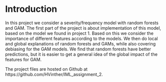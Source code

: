 # Introduction
In this project we consider a severity/frequency model with random forests and GAM. The first part of the project is about implementation of this model, based on the model we found in project 1. Based on this we consider the importance of different features according to the models. We then do local and global explanations of random forests and GAMs, while also covering debiasing for the GAM models. We find that random forests have better predictions, but it is easier to get a general idea of the global impact of the features for GAM. 

The project files are hosted on Github at https://github.com/HVinther/IML_assignment_2.

<!-- Vi vil måske gerne skrive i introduktionen noget om hvordan vi er gået fra ranger til sequential ranger til sequential GAM til debiased GAM, så det giver mening at referere til dem fra starten af. Specifikt skal vi jo have feature importance på vores "final model" -->

